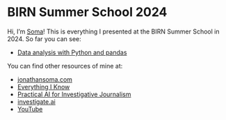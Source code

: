 # BIRN Summer School 2024

Hi, I'm [Soma](https://twitter.com/dangerscarf)! This is everything I presented at the BIRN Summer School in 2024. So far you can see:

- [Data analysis with Python and pandas](pandas.qmd)



You can find other resources of mine at:

- [jonathansoma.com](https://jonathansoma.com/)
- [Everything I Know](https://jonathansoma.com/everything/)
- [Practical AI for Investigative Journalism](https://www.youtube.com/playlist?list=PLewNEVDy7gq1_GPUaL0OQ31QsiHP5ncAQ)
- [investigate.ai](https://investigate.ai/)
- [YouTube](https://youtube.com/@jsoma/live)